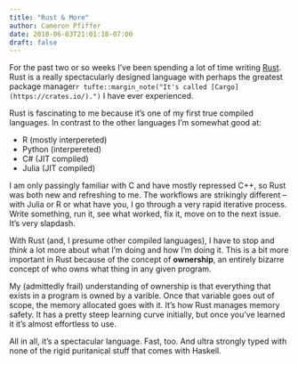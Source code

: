 ```yaml
---
title: "Rust & More"
author: Cameron Pfiffer
date: 2018-06-03T21:01:18-07:00
draft: false
---
```


For the past two or so weeks I've been spending a lot of time writing [Rust](https://www.rust-lang.org/). Rust is a really spectacularly designed language with perhaps the greatest package manager`r tufte::margin_note("It's called [Cargo](https://crates.io/).")` I have ever experienced. 

Rust is fascinating to me because it's one of my first true compiled languages. In contrast to the other languages I'm somewhat good at:

* R (mostly interpereted)
* Python (interpereted)
* C# (JIT compiled)
* Julia (JIT compiled)

I am only passingly familiar with C and have mostly repressed C++, so Rust was both new and refreshing to me. The workflows are strikingly different -- with Julia or R or what have you, I go through a very rapid iterative process. Write something, run it, see what worked, fix it, move on to the next issue. It's very slapdash.

With Rust (and, I presume other compiled languages), I have to stop and _think_ a lot more about what I'm doing and how I'm doing it. This is a bit more important in Rust because of the concept of __ownership__, an entirely bizarre concept of who owns what thing in any given program.

My (admittedly frail) understanding of ownership is that everything that exists in a program is owned by a varible. Once that variable goes out of scope, the memory allocated goes with it. It's how Rust manages memory safety. It has a pretty steep learning curve initially, but once you've learned it it's almost effortless to use. 

All in all, it's a spectacular language. Fast, too. And ultra strongly typed with none of the rigid puritanical stuff that comes with Haskell.